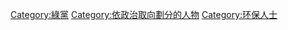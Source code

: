 [[Category:綠黨|Category:綠黨]]
[[Category:依政治取向劃分的人物|Category:依政治取向劃分的人物]]
[[Category:环保人士|Category:环保人士]]